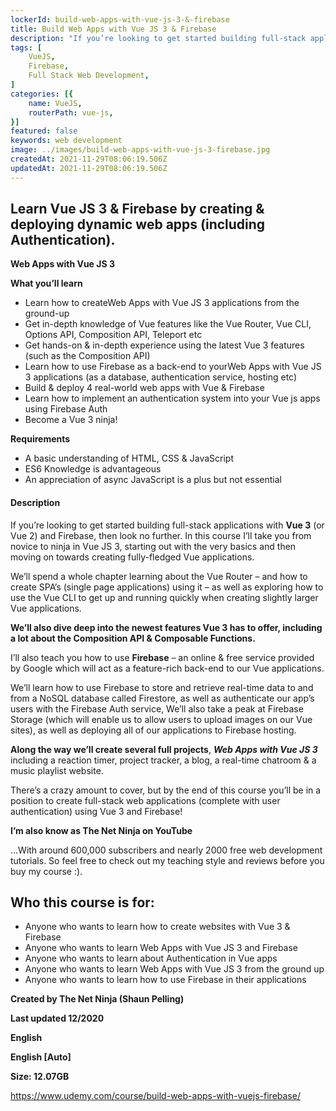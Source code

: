 ```yaml
---
lockerId: build-web-apps-with-vue-js-3-&-firebase
title: Build Web Apps with Vue JS 3 & Firebase
description: "If you’re looking to get started building full-stack applications with **Vue 3** (or Vue 2) and Firebase, then look no further. In this course I’ll take you from novice to ninja in Vue JS 3, starting out with the very basics and then moving on towards creating fully-fledged Vue applications."
tags: [
	VueJS,
	Firebase,
	Full Stack Web Development,
]
categories: [{
    name: VueJS,
    routerPath: vue-js,
}]
featured: false
keywords: web development
image: ../images/build-web-apps-with-vue-js-3-firebase.jpg
createdAt: 2021-11-29T08:06:19.506Z
updatedAt: 2021-11-29T08:06:19.506Z
---
```


## Learn Vue JS 3 & Firebase by creating & deploying dynamic web apps (including Authentication).

**Web Apps with Vue JS 3**

**What you’ll learn**

-   Learn how to createWeb Apps with Vue JS 3 applications from the ground-up
-   Get in-depth knowledge of Vue features like the Vue Router, Vue CLI, Options API, Composition API, Teleport etc
-   Get hands-on & in-depth experience using the latest Vue 3 features (such as the Composition API)
-   Learn how to use Firebase as a back-end to yourWeb Apps with Vue JS 3 applications (as a database, authentication service, hosting etc)
-   Build & deploy 4 real-world web apps with Vue & Firebase
-   Learn how to implement an authentication system into your Vue js apps using Firebase Auth
-   Become a Vue 3 ninja!

**Requirements**

-   A basic understanding of HTML, CSS & JavaScript
-   ES6 Knowledge is advantageous
-   An appreciation of async JavaScript is a plus but not essential

#### Description

If you’re looking to get started building full-stack applications with **Vue 3** (or Vue 2) and Firebase, then look no further. In this course I’ll take you from novice to ninja in Vue JS 3, starting out with the very basics and then moving on towards creating fully-fledged Vue applications.

We’ll spend a whole chapter learning about the Vue Router – and how to create SPA’s (single page applications) using it – as well as exploring how to use the Vue CLI to get up and running quickly when creating slightly larger Vue applications.

**We’ll also dive deep into the newest features Vue 3 has to offer, including a lot about the Composition API & Composable Functions.**

I’ll also teach you how to use **Firebase** – an online & free service provided by Google which will act as a feature-rich back-end to our Vue applications.

We’ll learn how to use Firebase to store and retrieve real-time data to and from a NoSQL database called Firestore, as well as authenticate our app’s users with the Firebase Auth service, We’ll also take a peak at Firebase Storage (which will enable us to allow users to upload images on our Vue sites), as well as deploying all of our applications to Firebase hosting.

**Along the way we’ll create several full projects**, **_Web Apps with Vue JS 3_** including a reaction timer, project tracker, a blog, a real-time chatroom & a music playlist website.

There’s a crazy amount to cover, but by the end of this course you’ll be in a position to create full-stack web applications (complete with user authentication) using Vue 3 and Firebase!

**I’m also know as The Net Ninja on YouTube**

…With around 600,000 subscribers and nearly 2000 free web development tutorials. So feel free to check out my teaching style and reviews before you buy my course :).

## Who this course is for:

-   Anyone who wants to learn how to create websites with Vue 3 & Firebase
-   Anyone who wants to learn Web Apps with Vue JS 3 and Firebase
-   Anyone who wants to learn about Authentication in Vue apps
-   Anyone who wants to learn Web Apps with Vue JS 3 from the ground up
-   Anyone who wants to learn how to use Firebase in their applications

**Created by The Net Ninja (Shaun Pelling)**

**Last updated 12/2020**

**English**

**English \[Auto\]**

**Size: 12.07GB**

<DownloadBTN link="https://fasterfiles.net/buildwebappswithvuejs3" />

https://www.udemy.com/course/build-web-apps-with-vuejs-firebase/
